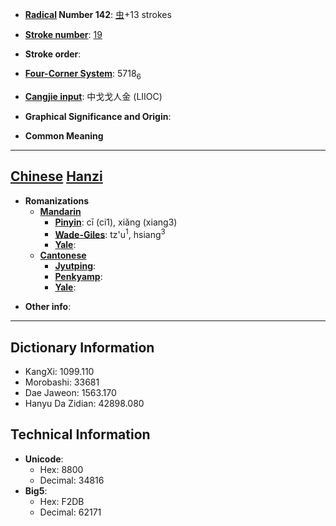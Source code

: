 * '''[[Wiktionary:Chinese radical index| Radical]] Number 142''': [[Wiktionary:Chinese radical index 虫|虫]]+13 strokes

* '''[[Wiktionary:Chinese total strokes index|Stroke number]]''': [[Wiktionary:Chinese total strokes index 19|19]]

* '''Stroke order''': 

* '''[[Wiktionary:Chinese four corner index|Four-Corner System]]''': 5718<sub>6</sub>

* '''[[Wiktionary:Chinese Cangjie index|Cangjie input]]''': 中戈戈人金 (LIIOC)

* '''Graphical Significance and Origin''': 

* '''Common Meaning'''

----

== [[Chinese]] [[Hanzi]] ==

* '''Romanizations'''
** '''[[Mandarin]]'''
*** '''[[Pinyin]]''': cī (ci1), xiǎng (xiang3)
*** '''[[Wade-Giles]]''': tz'u<sup>1</sup>, hsiang<sup>3</sup>
*** '''[[Yale]]''': 
** '''[[Cantonese]]'''
*** '''[[Jyutping]]''':
*** '''[[Penkyamp]]''': 
*** '''[[Yale]]''': 

* '''Other info''': 

----

== Dictionary Information ==

* KangXi: 1099.110
* Morobashi: 33681
* Dae Jaweon: 1563.170
* Hanyu Da Zidian: 42898.080

== Technical Information ==

* '''Unicode''':
** Hex: 8800
** Decimal: 34816
* '''Big5''':
** Hex: F2DB
** Decimal: 62171